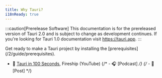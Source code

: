 ```yaml
---
title: Why Tauri?
i18nReady: true
---
```



<Stub />

:::caution[Prerelease Software]
This documentation is for the prereleased version of Tauri 2.0 and is subject to change as development continues. If you're looking for Tauri 1.0 documentation visit https://tauri.app.
:::

<Card title="Next Steps" icon="rocket">
	Get ready to make a Tauri project by installing the
	[prerequisites](/2/guide/prerequisites).
</Card>

<Card title="Additional Resources" icon="document">

- 🎥 [Tauri in 100 Seconds](https://www.youtube.com/watch?v=-X8evddpu7M), Fireship (YouTube)
  {/* - 🎧 [Podcast] */}
  {/* - 📝 [Post] */}

</Card>
